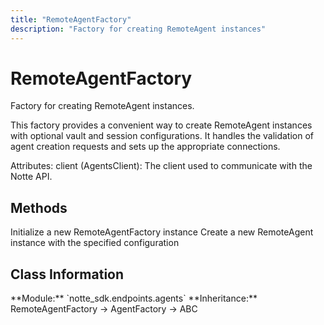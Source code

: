 ```yaml
---
title: "RemoteAgentFactory"
description: "Factory for creating RemoteAgent instances"
---
```


# RemoteAgentFactory

Factory for creating RemoteAgent instances.

This factory provides a convenient way to create RemoteAgent instances with
optional vault and session configurations. It handles the validation of
agent creation requests and sets up the appropriate connections.

Attributes:
    client (AgentsClient): The client used to communicate with the Notte API.

## Methods

<CardGroup cols={2}>
  <Card
    title="__init__"
    icon="function"
    href="/sdk-reference/remoteagentfactory/__init__"
  >
    Initialize a new RemoteAgentFactory instance
  </Card>
  <Card
    title="__call__"
    icon="function"
    href="/sdk-reference/remoteagentfactory/__call__"
  >
    Create a new RemoteAgent instance with the specified configuration
  </Card>
</CardGroup>

## Class Information

<Info>
**Module:** `notte_sdk.endpoints.agents`
**Inheritance:** RemoteAgentFactory → AgentFactory → ABC
</Info>
